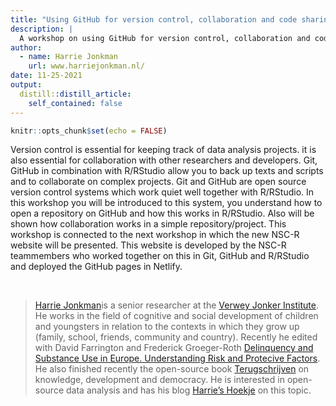 ```yaml
---
title: "Using GitHub for version control, collaboration and code sharing."
description: |
  A workshop on using GitHub for version control, collaboration and code sharing.
author: 
  - name: Harrie Jonkman
    url: www.harriejonkman.nl/
date: 11-25-2021
output:
  distill::distill_article:
    self_contained: false
---
```



```r
knitr::opts_chunk$set(echo = FALSE)
```

Version control is essential for keeping track of data analysis projects. it is also essential for collaboration with other researchers and developers. Git, GitHub in combination with R/RStudio allow you to back up texts and scripts and to collaborate on complex projects. Git and GitHub are open source version control systems which work quiet well together with R/RStudio. In this workshop you will be introduced to this system, you understand how to open a repository on GitHub and how this works in R/RStudio. Also will be shown how collaboration works in a simple repository/project. This workshop is connected to the next workshop in which the new NSC-R website will be presented. This website is developed by the NSC-R teammembers who worked together on this in Git, GitHub and R/RStudio and deployed the GitHub pages in Netlify.  

<br>

> [Harrie Jonkman](https://www.harriejonkman.nl)is a senior researcher at the [Verwey Jonker Institute](https://www.verwey-jonker.nl/). He works in the field of cognitive and social development of children and youngsters in relation to the contexts in which they grow up (family, school, friends, community and country). Recently he edited with David Farrington and Frederick Groeger-Roth [Delinquency and Substance Use in Europe. Understanding Risk and Protecive Factors](https://link.springer.com/book/10.1007/978-3-030-58442-9). He also finished recently the open-source book [Terugschrijven](http://www.harriejonkman.nl/wp-content/uploads/2021/05/Terugschrijven_def.pdf) on knowledge, development and democracy. He is interested in open-source data analysis and has his blog [Harrie's Hoekje](http://www.harriejonkman.nl/HarriesHoekje/) on this topic.



